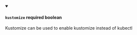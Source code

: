 
<details className="config-field" data-expandable="false" open>
<summary>

#### `kustomize` <span class="config-field-required" data-required="false">required</span> <span class="config-field-type">boolean</span> <span class="config-field-default"></span>

Kustomize can be used to enable kustomize instead of kubectl

</summary>



</details>
